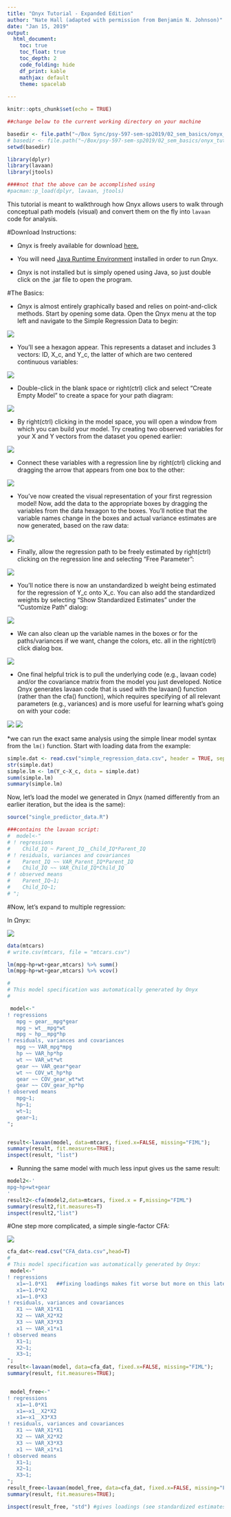 ```yaml
---
title: "Ωnyx Tutorial - Expanded Edition"
author: "Nate Hall (adapted with permission from Benjamin N. Johnson)"
date: "Jan 15, 2019"
output: 
  html_document:
    toc: true
    toc_float: true
    toc_depth: 2
    code_folding: hide
    df_print: kable
    mathjax: default
    theme: spacelab
  
---
```


```r
knitr::opts_chunk$set(echo = TRUE)

##change below to the current working directory on your machine

basedir <- file.path("~/Box Sync/psy-597-sem-sp2019/02_sem_basics/onyx_tutorial/") #iMac
# basedir <- file.path("~/Box/psy-597-sem-sp2019/02_sem_basics/onyx_tutorial/") #mbp
setwd(basedir)

library(dplyr)
library(lavaan)
library(jtools)

####not that the above can be accomplished using 
#pacman::p_load(dplyr, lavaan, jtools)
```

This tutorial is meant to walkthrough how Ωnyx allows users to walk through conceptual path models (visual) and convert them on the fly into `lavaan` code for analysis.

#Download Instructions:

* Ωnyx is freely available for download [here.](http://onyx.brandmaier.de/)

* You will need [Java Runtime Environment](https://java.com/en/download/manual.jsp) installed in order to run Ωnyx. 

* Ωnyx is not installed but is simply opened using Java, so just double click on the .jar file to open the program.

#The Basics: 

* Ωnyx is almost entirely graphically based and relies on point-and-click methods.  Start by opening some data.  Open the Ωnyx menu at the top left and navigate to the Simple Regression Data to begin:

![](images/load_data.png)

* You’ll see a hexagon appear.  This represents a dataset and includes 3 vectors: ID, X_c, and Y_c, the latter of which are two centered continuous variables:  

![](images/sample_data.png)

* Double-click in the blank space or right(ctrl) click and select “Create Empty Model” to create a space for your path diagram:

![](images/create_new_model.png)

* By right(ctrl) clicking in the model space, you will open a window from which you can build your model.  Try creating two observed variables for your X and Y vectors from the dataset you opened earlier:

![](images/create_var.png)

* Connect these variables with a regression line by right(ctrl) clicking and dragging the arrow that appears from one box to the other:

![](images/reg_path_1.png)

* You’ve now created the visual representation of your first regression model!  Now, add the data to the appropriate boxes by dragging the variables from the data hexagon to the boxes.  You’ll notice that the variable names change in the boxes and actual variance estimates are now generated, based on the raw data:

![](images/reg_1_wdata.png)

* Finally, allow the regression path to be freely estimated by right(ctrl) clicking on the regression line and selecting “Free Parameter”:

![](images/free_param.png)

* You’ll notice there is now an unstandardized b weight being estimated for the regression of Y_c onto X_c.  You can also add the standardized weights by selecting “Show Standardized Estimates” under the “Customize Path” dialog:

![](images/show_standard_estims.png)

* We can also clean up the variable names in the boxes or for the paths/variances if we want, change the colors, etc. all in the right(ctrl) click dialog box.

![](images/make_pretty.png)

* One final helpful trick is to pull the underlying code (e.g., lavaan code) and/or the covariance matrix from the model you just developed.  Notice Ωnyx generates lavaan code that is used with the lavaan() function (rather than the cfa() function), which requires specifying of all relevant parameters (e.g., variances) and is more useful for learning what’s going on with your code:

![](images/show_lavaan.png)
![](images/lav_code.png)

*we can run the exact same analysis using the simple linear model syntax from the `lm()` function. Start with loading data from the example: 

```r
simple.dat <- read.csv("simple_regression_data.csv", header = TRUE, sep = "\t")
str(simple.dat)
simple.lm <- lm(Y_c~X_c, data = simple.dat)
summ(simple.lm)
summary(simple.lm)
```
\n
Now, let's load the model we generated in Ωnyx (named differently from an earlier iteration, but the idea is the same):

```r
source("single_predictor_data.R")

###contains the lavaan script:
#  model<-"
# ! regressions 
#    Child_IQ ~ Parent_IQ__Child_IQ*Parent_IQ
# ! residuals, variances and covariances
#    Parent_IQ ~~ VAR_Parent_IQ*Parent_IQ
#    Child_IQ ~~ VAR_Child_IQ*Child_IQ
# ! observed means
#    Parent_IQ~1;
#    Child_IQ~1;
# ";

```

#Now, let's expand to multiple regression:

In Ωnyx:

![](images/mult_reg.png)

```r
data(mtcars)
# write.csv(mtcars, file = "mtcars.csv")

lm(mpg~hp+wt+gear,mtcars) %>% summ()
lm(mpg~hp+wt+gear,mtcars) %>% vcov()

```


```r
#
# This model specification was automatically generated by Onyx
#

 model<-"
! regressions 
   mpg ~ gear__mpg*gear
   mpg ~ wt__mpg*wt
   mpg ~ hp__mpg*hp
! residuals, variances and covariances
   mpg ~~ VAR_mpg*mpg
   hp ~~ VAR_hp*hp
   wt ~~ VAR_wt*wt
   gear ~~ VAR_gear*gear
   wt ~~ COV_wt_hp*hp
   gear ~~ COV_gear_wt*wt
   gear ~~ COV_gear_hp*hp
! observed means
   mpg~1;
   hp~1;
   wt~1;
   gear~1;
";


result<-lavaan(model, data=mtcars, fixed.x=FALSE, missing="FIML");
summary(result, fit.measures=TRUE);
inspect(result, "list")

```

* Running the same model with much less input gives us the same result:

```r
model2<-'
mpg~hp+wt+gear
'
result2<-cfa(model2,data=mtcars, fixed.x = F,missing="FIML")
summary(result2,fit.measures=T)
inspect(result2,"list")
```

#One step more complicated, a simple single-factor CFA:

![](images/cfa.png)

```r

cfa_dat<-read.csv("CFA_data.csv",head=T)
#
# This model specification was automatically generated by Onyx:
 model<-"
! regressions 
   x1=~1.0*X1   ##fixing loadings makes fit worse but more on this later
   x1=~1.0*X2
   x1=~1.0*X3
! residuals, variances and covariances
   X1 ~~ VAR_X1*X1
   X2 ~~ VAR_X2*X2
   X3 ~~ VAR_X3*X3
   x1 ~~ VAR_x1*x1
! observed means
   X1~1;
   X2~1;
   X3~1;
";
result<-lavaan(model, data=cfa_dat, fixed.x=FALSE, missing="FIML");
summary(result, fit.measures=TRUE);


 model_free<-"
! regressions 
   x1=~1.0*X1
   x1=~x1__X2*X2
   x1=~x1__X3*X3
! residuals, variances and covariances
   X1 ~~ VAR_X1*X1
   X2 ~~ VAR_X2*X2
   X3 ~~ VAR_X3*X3
   x1 ~~ VAR_x1*x1
! observed means
   X1~1;
   X2~1;
   X3~1;
";
result_free<-lavaan(model_free, data=cfa_dat, fixed.x=FALSE, missing="FIML");
summary(result, fit.measures=TRUE);

inspect(result_free, "std") #gives loadings (see standardized estimates on word doc)
```


